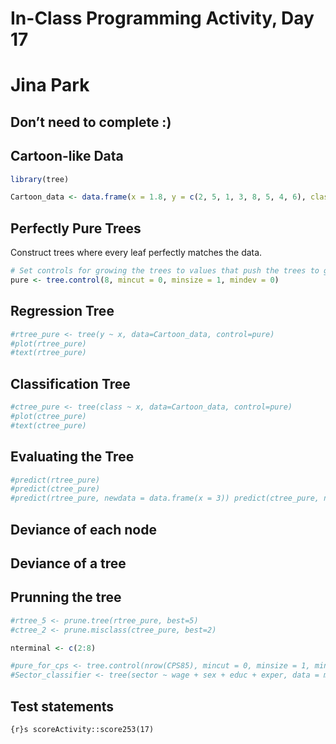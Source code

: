 # In-Class Programming Activity, Day 17
# Jina Park
## Don't need to complete :)

## Cartoon-like Data
```r
library(tree)
```

```r
Cartoon_data <- data.frame(x = 1.8, y = c(2, 5, 1, 3, 8, 5, 4, 6), class = c("A", "B", "A", "A", "B", "B", "A", "B"))
```

## Perfectly Pure Trees
Construct trees where every leaf perfectly matches the data.
```r
# Set controls for growing the trees to values that push the trees to grow until the in-sample fit is perfect.
pure <- tree.control(8, mincut = 0, minsize = 1, mindev = 0)
```

## Regression Tree
```r
#rtree_pure <- tree(y ~ x, data=Cartoon_data, control=pure)
#plot(rtree_pure)
#text(rtree_pure)
```

## Classification Tree
```r
#ctree_pure <- tree(class ~ x, data=Cartoon_data, control=pure)
#plot(ctree_pure)
#text(ctree_pure)
```

## Evaluating the Tree
```r
#predict(rtree_pure)
#predict(ctree_pure)
#predict(rtree_pure, newdata = data.frame(x = 3)) predict(ctree_pure, newdata = data.frame(x = 7))

```

## Deviance of each node

## Deviance of a tree

## Prunning the tree
```r
#rtree_5 <- prune.tree(rtree_pure, best=5)
#ctree_2 <- prune.misclass(ctree_pure, best=2)
```

```r
nterminal <- c(2:8)
```

```r
#pure_for_cps <- tree.control(nrow(CPS85), mincut = 0, minsize = 1, mindev = 0)
#Sector_classifier <- tree(sector ~ wage + sex + educ + exper, data = mosaicData::CPS85, control = pure_for_cps)
```

## Test statements

```{r}s
scoreActivity::score253(17)
```